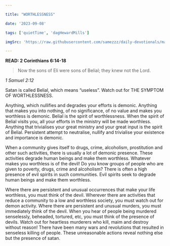 ```yaml
---

title: "WORTHLESSNESS"

date: '2023-09-08'

tags: ['quietTime', 'dagHewardMills']

imgSrc: 'https://raw.githubusercontent.com/samezzz/daily-devotionals/main/images/evangelist-dag.jpg'

---
```


**READ: 2 Corinthians 6:14-18**

>Now the sons of Eli were sons of Belial; they knew not the Lord.

*1 Samuel 2:12*

Satan is called Belial, which means “useless”. Watch out for THE SYMPTOM OF WORTHLESSNESS.

Anything, which nullifies and degrades your efforts is demonic. Anything that makes you into nothing, of no significance, of no value and makes you worthless is demonic. Belial is the spirit of worthlessness. When the spirit of Belial visits you, all your efforts in the ministry will be made worthless. Anything that trivialises your great ministry and your great input is the spirit of Belial. Persistent attempt to neutralise, nullify and trivialise your existence and importance is demonic.

When a community gives itself to drugs, crime, alcoholism, prostitution and other such activities, there is usually a lot of demonic presence. These activities degrade human beings and make them worthless. Whatever makes you worthless is of the devil! Do you know groups of people who are given to poverty, drugs, crime and alcoholism? There is often a high presence of evil spirits in such communities. Evil spirits seek to degrade human beings and make them worthless.

Where there are persistent and unusual occurrences that make your life worthless, you must think of the devil. Wherever there are activities that reduce a community to a low and worthless society, you must watch out for demon activity. Where there are persistent and unusual murders, you must immediately think of the devil. When you hear of people being murdered senselessly, beheaded, tortured, etc, you must think of the presence of devils. Watch out for heartless murderers who kill, maim and destroy without reason! There have been many wars and revolutions that resulted in senseless killing of people. These unreasonable actions reveal nothing else but the presence of satan.
